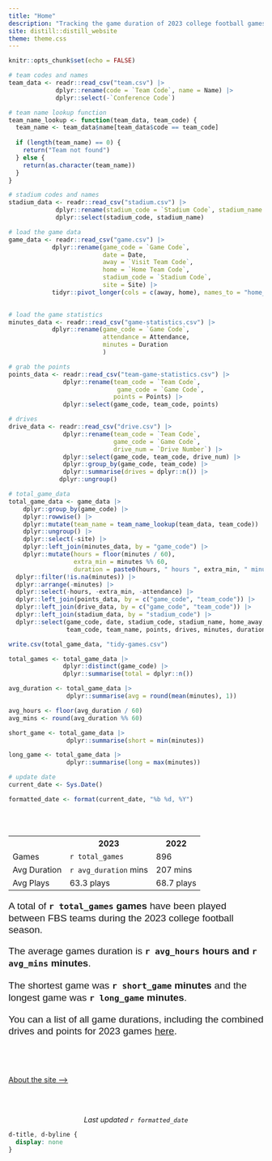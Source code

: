 ```yaml
---
title: "Home"
description: "Tracking the game duration of 2023 college football games."
site: distill::distill_website
theme: theme.css
---
```


```r
knitr::opts_chunk$set(echo = FALSE)
```

```r
# team codes and names
team_data <- readr::read_csv("team.csv") |> 
             dplyr::rename(code = `Team Code`, name = Name) |> 
             dplyr::select(-`Conference Code`)

# team name lookup function 
team_name_lookup <- function(team_data, team_code) {
  team_name <- team_data$name[team_data$code == team_code]
  
  if (length(team_name) == 0) {
    return("Team not found")
  } else {
    return(as.character(team_name))
  }
}

# stadium codes and names
stadium_data <- readr::read_csv("stadium.csv") |> 
             dplyr::rename(stadium_code = `Stadium Code`, stadium_name = Name) |>
             dplyr::select(stadium_code, stadium_name)

# load the game data 
game_data <- readr::read_csv("game.csv") |> 
            dplyr::rename(game_code = `Game Code`, 
                          date = Date,
                          away = `Visit Team Code`,
                          home = `Home Team Code`,
                          stadium_code = `Stadium Code`,
                          site = Site) |> 
            tidyr::pivot_longer(cols = c(away, home), names_to = "home_away", values_to = "team_code")  
              

# load the game statistics
minutes_data <- readr::read_csv("game-statistics.csv") |> 
            dplyr::rename(game_code = `Game Code`, 
                          attendance = Attendance,
                          minutes = Duration
                          )

# grab the points 
points_data <- readr::read_csv("team-game-statistics.csv") |> 
               dplyr::rename(team_code = `Team Code`,
                              game_code = `Game Code`,
                             points = Points) |> 
               dplyr::select(game_code, team_code, points)

# drives 
drive_data <- readr::read_csv("drive.csv") |> 
               dplyr::rename(team_code = `Team Code`,
                             game_code = `Game Code`,
                             drive_num = `Drive Number`) |> 
               dplyr::select(game_code, team_code, drive_num) |> 
               dplyr::group_by(game_code, team_code) |> 
               dplyr::summarise(drives = dplyr::n()) |> 
              dplyr::ungroup()
```

```r
# total_game_data 
total_game_data <- game_data |> 
    dplyr::group_by(game_code) |> 
    dplyr::rowwise() |> 
    dplyr::mutate(team_name = team_name_lookup(team_data, team_code)) |> 
    dplyr::ungroup() |> 
    dplyr::select(-site) |> 
    dplyr::left_join(minutes_data, by = "game_code") |> 
    dplyr::mutate(hours = floor(minutes / 60),
                  extra_min = minutes %% 60, 
                  duration = paste0(hours, " hours ", extra_min, " minutes")) |> 
  dplyr::filter(!is.na(minutes)) |> 
  dplyr::arrange(-minutes) |> 
  dplyr::select(-hours, -extra_min, -attendance) |> 
  dplyr::left_join(points_data, by = c("game_code", "team_code")) |> 
  dplyr::left_join(drive_data, by = c("game_code", "team_code")) |> 
  dplyr::left_join(stadium_data, by = "stadium_code") |> 
  dplyr::select(game_code, date, stadium_code, stadium_name, home_away, 
                team_code, team_name, points, drives, minutes, duration)

write.csv(total_game_data, "tidy-games.csv")

```

```r
total_games <- total_game_data |> 
               dplyr::distinct(game_code) |> 
               dplyr::summarise(total = dplyr::n())

avg_duration <- total_game_data |> 
                dplyr::summarise(avg = round(mean(minutes), 1))

avg_hours <- floor(avg_duration / 60)
avg_mins <- round(avg_duration %% 60)

short_game <- total_game_data |> 
                dplyr::summarise(short = min(minutes))

long_game <- total_game_data |> 
                dplyr::summarise(long = max(minutes))

# update date
current_date <- Sys.Date()

formatted_date <- format(current_date, "%b %d, %Y")

```

<br>
<br>

<div class="index-row l-page">
  <div class = "index-column-l l-page">
  
<table class = "key-metric-t" style="width=300;">
  <tr>
    <th class = "t-left"></th>
    <th class = "t-left">2023</th>
    <th class = "t-right">2022</th>
  </tr>
  <tr>
    <td class = "t-left">Games</td>
    <td class = "t-right">`r total_games`</td>
    <td class = "t-right">896</td>
  </tr>
  <tr>
    <td class = "t-left">Avg Duration</td>
    <td class = "t-right">`r avg_duration` mins</td>
    <td class = "t-right"> 207 mins</td>
  </tr>
  <tr>
    <td class = "t-left">Avg Plays</td>
    <td class = "t-right">63.3 plays</td>
    <td class = "t-right">68.7 plays</td>
  </tr>
  
</table>
  </div>

  <div class = "index-column-r l-page" style = "font-size:1.2rem;line-height:1.2em;font-family:'IBM Plex Sans', sans-serif;">

A total of <span style = "font-weight:bold;">`r total_games` games</span> have been played between FBS teams during the 2023 college football season. 

The average games duration is <span style = "font-weight:bold;">`r avg_hours` hours and  `r avg_mins` minutes</span>. 

The shortest game was <span style = "font-weight:bold;">`r short_game` minutes</span> and the longest game was <span style = "font-weight:bold;">`r long_game` minutes</span>.

You can a list of all game durations, including the combined drives and points for 2023 games [here](games.html).
  </div>
</div>

<br>

<br>

<span style = "font-size:0.9rem;">
[About the site &#10230;](about.html)
</span></br>
    </div>
  </div>
</div>

<br>
<br>

<p style="text-align: center;">*Last updated `r formatted_date`*</p>

```css
d-title, d-byline {
  display: none
}
```

